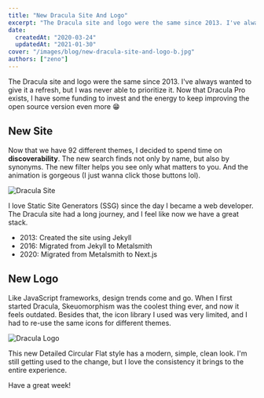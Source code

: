 ```yaml
---
title: "New Dracula Site And Logo"
excerpt: "The Dracula site and logo were the same since 2013. I've always wanted to give it a refresh, but I was never able to prioritize it."
date:
  createdAt: "2020-03-24"
  updatedAt: "2021-01-30"
cover: "/images/blog/new-dracula-site-and-logo-b.jpg"
authors: ["zeno"]
---
```


The Dracula site and logo were the same since 2013. I've always wanted to give it a refresh, but I was never able to prioritize it. Now that Dracula Pro exists, I have some funding to invest and the energy to keep improving the open source version even more 😁

## New Site

Now that we have 92 different themes, I decided to spend time on **discoverability**. The new search finds not only by name, but also by synonyms. The new filter helps you see only what matters to you. And the animation is gorgeous (I just wanna click those buttons lol).

![Dracula Site](/images/blog/new-dracula-site-and-logo-a.gif)

I love Static Site Generators (SSG) since the day I became a web developer. The Dracula site had a long journey, and I feel like now we have a great stack.

- 2013: Created the site using Jekyll
- 2016: Migrated from Jekyll to Metalsmith
- 2020: Migrated from Metalsmith to Next.js

## New Logo

Like JavaScript frameworks, design trends come and go. When I first started Dracula, Skeuomorphism was the coolest thing ever, and now it feels outdated. Besides that, the icon library I used was very limited, and I had to re-use the same icons for different themes.

![Dracula Logo](/images/blog/new-dracula-site-and-logo-b.jpg)

This new Detailed Circular Flat style has a modern, simple, clean look. I'm still getting used to the change, but I love the consistency it brings to the entire experience.

Have a great week!
